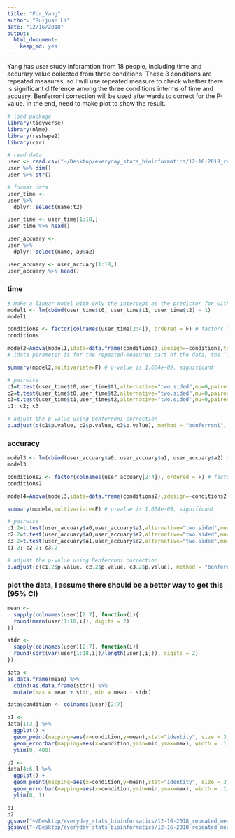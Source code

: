 ```yaml
---
title: "For_Yang"
author: "Ruijuan Li"
date: "12/16/2018"
output: 
  html_document: 
    keep_md: yes
---
```


Yang has user study inforamtion from 18 people, including time and accurary value collected from three conditions. These 3 conditions are repeated measures, so I will use repeated measure to check whether there is significant difference among the three conditions interms of time and accuary. Benferroni correction will be used afterwards to correct for the P-value. In the end, need to make plot to show the result. 

```r
# load package 
library(tidyverse)
library(nlme)
library(reshape2)
library(car)

# read data 
user <- read.csv("~/Desktop/everyday_stats_bioinformatics/12-16-2018_repeated_measure_Anova/user.csv")
user %>% dim()
user %>% str()

# format data 
user_time <- 
user %>% 
  dplyr::select(name:t2) 

user_time <- user_time[1:18,]
user_time %>% head()

user_accuary <- 
user %>% 
  dplyr::select(name, a0:a2) 

user_accuary <- user_accuary[1:18,]
user_accuary %>% head()
```

### time 
```r
# make a linear model with only the intercept as the predictor for within-participant observations 
model1 <- lm(cbind(user_time$t0, user_time$t1, user_time$t2) ~ 1)
model1

conditions <- factor(colnames(user_time[2:4]), ordered = F) # factors for repeated measures variable 
conditions

model2=Anova(model1,idata=data.frame(conditions),idesign=~conditions,type="III") # use the repeated-measures factor as the "internal" part of the deign using ANOVA
# idata parameter is for the repeated-measures part of the data, the ‘idesign’ is where you specify the repeated part of the design. This is a one-way within design, so we have only the ‘Trials’ variable.

summary(model2,multivariate=F) # p-value is 1.654e-09, significant 

# pairwise 
c1=t.test(user_time$t0,user_time$t1,alternative="two.sided",mu=0,paired=T) 
c2=t.test(user_time$t0,user_time$t2,alternative="two.sided",mu=0,paired=T) 
c3=t.test(user_time$t1,user_time$t2,alternative="two.sided",mu=0,paired=T) 
c1; c2; c3

# adjust the p-value using Benferroni correction 
p.adjust(c(c1$p.value, c2$p.value, c3$p.value), method = "bonferroni", n = 18)   
```

### accuracy
```r
model3 <- lm(cbind(user_accuary$a0, user_accuary$a1, user_accuary$a2) ~ 1)
model3

conditions2 <- factor(colnames(user_accuary[2:4]), ordered = F) # factors for repeated measures variable 
conditions2

model4=Anova(model3,idata=data.frame(conditions2),idesign=~conditions2,type="III") # use the repeated-measures factor as the "internal" part of the deign using ANOVA

summary(model4,multivariate=F) # p-value is 1.654e-09, significant 

# pairwise 
c1.2=t.test(user_accuary$a0,user_accuary$a1,alternative="two.sided",mu=0,paired=T) 
c2.2=t.test(user_accuary$a0,user_accuary$a2,alternative="two.sided",mu=0,paired=T) 
c3.2=t.test(user_accuary$a1,user_accuary$a2,alternative="two.sided",mu=0,paired=T) 
c1.2; c2.2; c3.2

# adjust the p-value using Benferroni correction 
p.adjust(c(c1.2$p.value, c2.2$p.value, c3.2$p.value), method = "bonferroni", n = 18)   
```

### plot the data, I assume there should be a better way to get this (95% CI)
```r
mean <- 
  sapply(colnames(user)[2:7], function(i){
  round(mean(user[1:18,i]), digits = 2) 
}) 

stdr <- 
  sapply(colnames(user)[2:7], function(i){
  round(sqrt(var(user[1:18,i])/length(user[,i])), digits = 2) 
}) 

data <- 
as.data.frame(mean) %>% 
  cbind(as.data.frame(stdr)) %>% 
  mutate(max = mean + stdr, min = mean - stdr)  

data$condition <- colnames(user)[2:7]

p1 <- 
data[1:3,] %>% 
  ggplot() + 
  geom_point(mapping=aes(x=condition,y=mean),stat="identity", size = 3, color = "darkorange") + 
  geom_errorbar(mapping=aes(x=condition,ymin=min,ymax=max), width = .1, position=position_dodge(0.01), color = "darkorange") + 
  ylim(0, 400)

p2 <- 
data[4:6,] %>% 
  ggplot() + 
  geom_point(mapping=aes(x=condition,y=mean),stat="identity", size = 3, color = "blue") + 
  geom_errorbar(mapping=aes(x=condition,ymin=min,ymax=max), width = .1, position=position_dodge(0.01),  color = "blue") + 
  ylim(0, 1) 

p1
p2 
ggsave("~/Desktop/everyday_stats_bioinformatics/12-16-2018_repeated_measure_Anova/p1.png", width = 7, height = 4)
ggsave("~/Desktop/everyday_stats_bioinformatics/12-16-2018_repeated_measure_Anova/p2.png", width = 7, height = 4)
```

